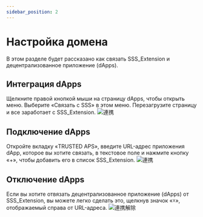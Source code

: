 ```yaml
---
sidebar_position: 2
---
```


# Настройка домена

В этом разделе будет рассказано как связать SSS_Extension и децентрализованное приложение (dApps).

## Интеграция dApps

Щелкните правой кнопкой мыши на страницу dApps, чтобы открыть меню.
Выберите «Связать с SSS» в этом меню. Перезагрузите страницу и все заработает с SSS_Extension.
![連携](./images/connect_01.png)

## Подключение dApps

Откройте вкладку «TRUSTED APS», введите URL-адрес приложения dApp, которое вы хотите связать, в текстовое поле и нажмите кнопку «+», чтобы добавить его в список SSS_Extension.
![連携](./images/connect_02.png)

## Отключение dApps

Если вы хотите отвязать децентрализованное приложение (dApps) от SSS_Extension, вы можете легко сделать это, щелкнув значок «☓», отображаемый справа от URL-адреса.
![連携解除](./images/unconnect.png)
